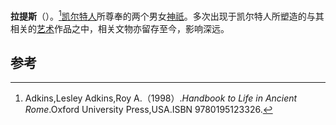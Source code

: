 {{Infobox deity|type=irish
| name = 拉提斯
|god_of=酒水之神/女神}}
'''拉提斯'''（{{lang-en|Latis}}）。<ref>Adkins,Lesley Adkins,Roy A.（1998）.''Handbook to Life in Ancient Rome''.Oxford University Press,USA.ISBN 9780195123326.</ref>[[凯尔特人|凯尔特人]]所尊奉的两个男女[[神祇|神祇]]。多次出现于凯尔特人所塑造的与其相关的[[艺术|艺术]]作品之中，相关文物亦留存至今，影响深远。

== 参考 ==
{{reflist}}
{{Gaulish-Brythonic mythology}}